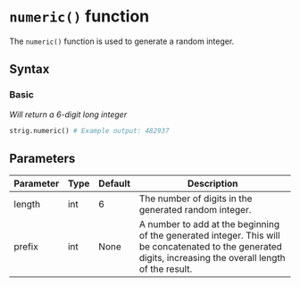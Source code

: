 # `numeric()` function

The `numeric()` function is used to generate a random integer.

## Syntax
### Basic 
*Will return a 6-digit long integer*
``` python copy
strig.numeric() # Example output: 482937
```

## Parameters
| Parameter | Type  | Default | Description |
|-----------|-------|---------|-------------|
| length    | int   | 6       | The number of digits in the generated random integer. |
| prefix    | int   | None    | A number to add at the beginning of the generated integer. This will be concatenated to the generated digits, increasing the overall length of the result. |

